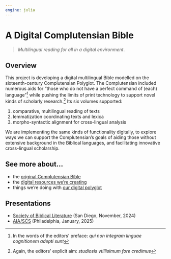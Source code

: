 ```yaml
---
engine: julia
---
```


# A Digital Complutensian Bible

> *Multilingual reading for all in a digital environment*.

## Overview

This project is developing a digital multilingual Bible modelled on the sixteenth-century Complutensian Polyglot. The Complutensian included numerous aids for "those who do not have a perfect command of (each) language"[^1] while pushing the limits of print technology to support novel kinds of scholarly research.[^2] Its six volumes supported:


1. comparative, multilingual reading of texts
2. lemmatization coordinating texts and lexica
3. morpho-syntactic alignment for cross-lingual analysis



We are implementing the same kinds of functionality digitally, to explore ways we can support the Complutensian's goals of aiding those without extensive background in the Biblical languages,  and facilitating innovative cross-lingual scholarship.




## See more about...

- the [original Complutensian Bible](./complutensian/)
- the [digital resources we're creating](./resources/)
- things we're doing with [our digital polyglot](./examples/)








[^1]: In the words of the editors' preface: *qui non integram linguae cognitionem adepti sunt*



[^2]: Again, the editors' explicit aim: *studiosis vtillisimum fore credimus*


## Presentations

- [Society of Biblical Literature](./presentations/sbl2024/) (San Diego, November, 2024)
- [AIA/SCS](./presentations/aia-scs2025/) (Philadelphia, January, 2025)

